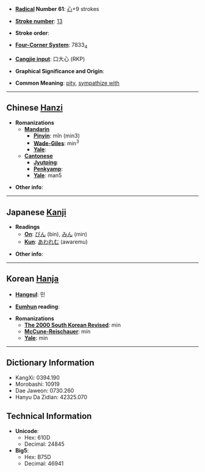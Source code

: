 * '''[[Wiktionary:Chinese radical index| Radical]] Number 61''': [[Wiktionary:Chinese radical index 心|心]]+9 strokes

* '''[[Wiktionary:Chinese total strokes index|Stroke number]]''': [[Wiktionary:Chinese total strokes index 13|13]]

* '''Stroke order''': 

* '''[[Wiktionary:Chinese four corner index|Four-Corner System]]''': 7833<sub>4</sub>

* '''[[Wiktionary:Chinese Cangjie index|Cangjie input]]''': 口大心 (RKP)

* '''Graphical Significance and Origin''': 

* '''Common Meaning''': [[pity]], [[sympathize with]]

----

== Chinese [[Hanzi]] ==

* '''Romanizations'''
** '''[[Mandarin]]'''
*** '''[[Pinyin]]''': mǐn (min3)
*** '''[[Wade-Giles]]''': min<sup>3</sup>
*** '''[[Yale]]''': 
** '''[[Cantonese]]'''
*** '''[[Jyutping]]''':
*** '''[[Penkyamp]]''': 
*** '''[[Yale]]''': man5

* '''Other info''': 

----

== Japanese [[Kanji]] ==

* '''Readings'''
** '''[[On]]''': [[びん]] (bin), [[みん]] (min)
** '''[[Kun]]''': [[あわれむ]] (awaremu)

* '''Other info''':  

----

== Korean [[Hanja]] ==

* '''[[Hangeul]]''': 민

* '''[[Eumhun]] reading''': 

* '''Romanizations'''
** '''[[The 2000 South Korean Revised Romanization|The 2000 South Korean Revised]]''': min
** '''[[McCune-Reischauer]]''': min
** '''[[Yale]]''': min

----

== Dictionary Information ==

* KangXi: 0394.190
* Morobashi: 10919
* Dae Jaweon: 0730.260
* Hanyu Da Zidian: 42325.070

== Technical Information ==

* '''Unicode''':
** Hex: 610D
** Decimal: 24845
* '''Big5''':
** Hex: B75D
** Decimal: 46941